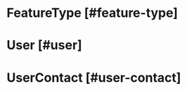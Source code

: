
<NextSeo 
  title="Velt Docs - General API Reference"
  description="General API Reference for the Velt SDK"
/>
<HeaderSetter />

# FeatureType [#feature-type]

<FeatureTypeRef />

# User [#user]

<UserRef />

# UserContact [#user-contact]

<UserContactRef />